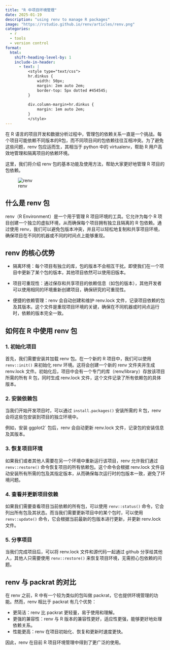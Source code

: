 ```yaml
---
title: "R 中项目环境管理"
date: 2025-01-19
description: "using renv to manage R packages"
image: "https://rstudio.github.io/renv/articles/renv.png"
categories:
  - r
  - tools
  - version control
format:
  html: 
    shift-heading-level-by: 1
    include-in-header:
      - text: |
          <style type="text/css">
          hr.dinkus {
              width: 50px;
              margin: 2em auto 2em;
              border-top: 5px dotted #454545;
          }
          
          div.column-margin+hr.dinkus {
              margin: 1em auto 2em;
          }
          </style>
---
```


在 R 语言的项目开发和数据分析过程中，管理包的依赖关系一直是一个挑战。每个项目可能依赖不同版本的R包，而不同项目间的包依赖往往互相冲突。为了避免这些问题，renv 包应运而生，其相当于 python 中的 virtualenv，帮助 R 用户高效地管理和隔离项目的依赖环境。

这里，我们将介绍 renv 包的基本功能及使用方法，帮助大家更好地管理 R 项目的包依赖。

![renv](https://rstudio.github.io/renv/articles/renv.png)

## 什么是 renv 包

renv（R Environment）是一个用于管理 R 项目环境的工具。它允许为每个 R 项目创建一个独立的虚拟环境，从而确保每个项目拥有独立且隔离的 R 包依赖。通过使用 renv，我们可以避免包版本冲突，并且可以轻松地复制和共享项目环境，确保项目在不同的机器或不同的时间点上能够重现。

## renv 的核心优势

- 隔离环境：每个项目有独立的库，包的版本不会相互干扰。即使我们在一个项目中更新了某个包的版本，其他项目依然可以使用旧版本。

- 项目可重现性：通过保存和共享项目的依赖信息（如包的版本），其他开发者可以使用相同的环境重新创建项目，确保研究的可重现性。

- 便捷的依赖管理：renv 会自动创建和维护 renv.lock 文件，记录项目依赖的包及其版本。这个文件是重现项目环境的关键，确保在不同机器或时间点运行时，依赖的版本完全一致。

## 如何在 R 中使用 renv 包

### 1. 初始化项目

首先，我们需要安装并加载 renv 包。在一个新的 R 项目中，我们可以使用 `renv::init()` 来初始化 renv 环境。这将会创建一个新的 renv 文件夹并生成 renv.lock 文件。初始化后，项目中会有一个专门的库（renv/library）存放该项目所需的所有 R 包，同时生成 renv.lock 文件，这个文件记录了所有依赖包的具体版本。

### 2. 安装依赖包

当我们开始开发项目时，可以通过 `install.packages()` 安装所需的 R 包，renv 会将这些包安装到项目的独立环境中。

例如，安装 ggplot2` 包后，renv 会自动更新 renv.lock 文件，记录包的安装信息及其版本。

### 3. 恢复项目环境

如果我们或者其他人需要在另一个环境中重新运行该项目，renv 允许我们通过 `renv::restore()` 命令恢复项目的所有依赖包。这个命令会根据 renv.lock 文件自动安装所有所需的包及其指定版本，从而确保每次运行时的包版本一致，避免了环境问题。

### 4. 查看并更新项目依赖

如果我们需要查看项目当前依赖的所有包，可以使用 `renv::status()` 命令，它会列出所有包及其状态。而当我们需要更新项目中的某个包时，可以使用 `renv::update()` 命令，它会根据当前最新的包版本进行更新，并更新 renv.lock 文件。

### 5. 分享项目

当我们完成项目后，可以将 renv.lock 文件和源代码一起通过 github 分享给其他人，其他人只需要使用 `renv::restore()` 来恢复项目环境，无需担心包依赖的问题。

## renv 与 packrat 的对比

在 renv 之前，R 中有一个较为类似的包叫做 packrat，它也提供环境管理的功能。然而，renv 相比于 packrat 有几个优势：

- 更简洁：renv 比 packrat 更轻量，易于使用和理解。
- 更强的兼容性：renv 与 R 版本的兼容性更好，适应性更强，能够更好地处理依赖关系。
- 性能更高：renv 在项目初始化、恢复和更新时速度更快。

因此，renv 在目前 R 项目环境管理中得到了更广泛的使用。
